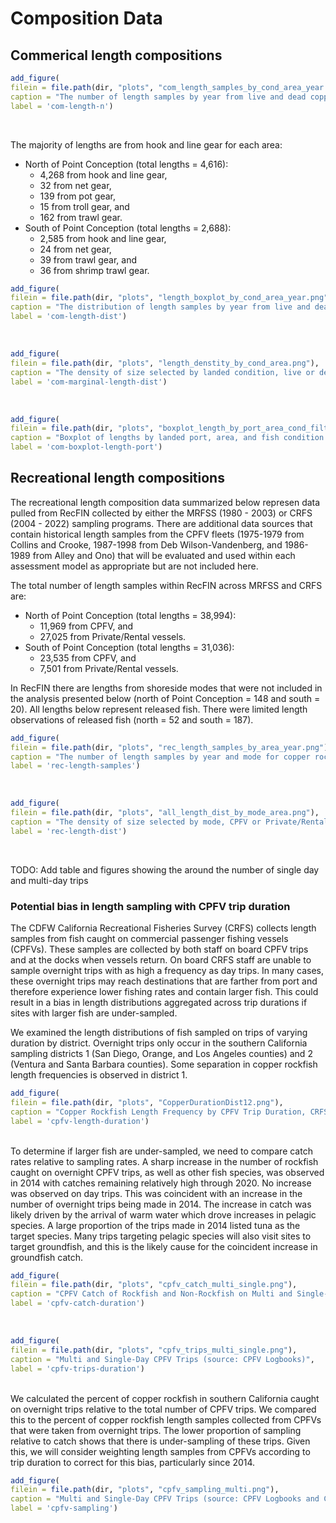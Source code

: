 

# Composition Data

## Commerical length compositions

```r
add_figure(
filein = file.path(dir, "plots", "com_length_samples_by_cond_area_year.png"), 
caption = "The number of length samples by year from live and dead copper rockfish from the area south and north of Point Conception. Since 1981, there are a total of 3,517 dead and 1,099 live length samples north of Point Conception and 553 live and 2,135 dead length samples south of Point Conception (source: PacFIN)",
label = 'com-length-n')

```
\

The majority of lengths are from hook and line gear for each area:

* North of Point Conception (total lengths = 4,616): 
  * 4,268 from hook and line gear,
  * 32 from net gear,
  * 139 from pot gear,
  * 15 from troll gear, and
  * 162 from trawl gear.
* South of Point Conception (total lengths = 2,688): 
  * 2,585 from hook and line gear,
  * 24 from net gear,
  * 39 from trawl gear, and
  * 36 from shrimp trawl gear.


```r
add_figure(
filein = file.path(dir, "plots", "length_boxplot_by_cond_area_year.png"), 
caption = "The distribution of length samples by year from live and dead copper rockfish from the area south and north of Point Conception. The black horizontal line within each box indicates the median length observed that year where the median is defined as an equal number of observations from that year that are greater than and lesser than that value. The lower range of each box indicates the 25th percentile where 25 percent of observations that year are less than that length. The upper range of each box indicates the 75th percentile where 75 percent of observations that year are less than that length (source: PacFIN)",
label = 'com-length-dist')

```
\


```r
add_figure(
filein = file.path(dir, "plots", "length_denstity_by_cond_area.png"), 
caption = "The density of size selected by landed condition, live or dead, for each area across all years (source: PacFIN)",
label = 'com-marginal-length-dist')

```
\
```r
add_figure(
filein = file.path(dir, "plots", "boxplot_length_by_port_area_cond_filtered_by_100n.png"), 
caption = "Boxplot of lengths by landed port, area, and fish condition (live or dead).  Only ports with greater than 100 length samples (live + dead > 100 samples) across all years are shown (source: PacFIN)",
label = 'com-boxplot-length-port')

```

## Recreational length compositions

The recreational length composition data summarized below represen data pulled from RecFIN collected by either the MRFSS (1980 - 2003) or CRFS (2004 - 2022) sampling programs. There are additional data sources that contain historical length samples from the CPFV fleets (1975-1979 from Collins and Crooke, 1987-1998 from Deb Wilson-Vandenberg, and 1986-1989 from Alley and Ono) that will be evaluated and used within each assessment model as appropriate but are not included here.

The total number of length samples within RecFIN across MRFSS and CRFS are:

* North of Point Conception (total lengths = 38,994): 
  * 11,969 from CPFV, and
  * 27,025 from Private/Rental vessels.
* South of Point Conception (total lengths = 31,036): 
  * 23,535 from CPFV, and
  * 7,501 from Private/Rental vessels.

In RecFIN there are lengths from shoreside modes that were not included in the analysis presented below (north of Point Conception = 148 and south = 20). All lengths below represent released fish. There were limited length observations of released fish (north = 52 and south = 187).

```r
add_figure(
filein = file.path(dir, "plots", "rec_length_samples_by_area_year.png"), 
caption = "The number of length samples by year and mode for copper rockfish for areas south and north of Point Conception. Since 1980, there are a total of 11,969 CPFV and 27,025 Private/Rental length samples north of Point Conception and 23,535 CPFV and 7,501 Private/Rental length samples south of Point Conception (source: RecFIN)",
label = 'rec-length-samples')

```
\

```r
add_figure(
filein = file.path(dir, "plots", "all_length_dist_by_mode_area.png"), 
caption = "The density of size selected by mode, CPFV or Private/Rental, for each area across all years (source: RecFIN)",
label = 'rec-length-dist')

```
\

TODO: Add table and figures showing the around the number of single day and multi-day trips

### Potential bias in length sampling with CPFV trip duration

The CDFW California Recreational Fisheries Survey (CRFS) collects length samples from fish caught on commercial passenger fishing vessels (CPFVs).  These samples are collected by both staff on board CPFV trips and at the docks when vessels return.  On board CRFS staff are unable to sample overnight trips with as high a frequency as day trips.  In many cases, these overnight trips may reach destinations that are farther from port and therefore experience lower fishing rates and contain larger fish.  This could result in a bias in length distributions aggregated across trip durations if sites with larger fish are under-sampled.  

We examined the length distributions of fish sampled on trips of varying duration by district.  Overnight trips only occur in the southern California sampling districts 1 (San Diego, Orange, and Los Angeles counties) and 2 (Ventura and Santa Barbara counties).  Some separation in copper rockfish length frequencies is observed in district 1.  

```r
add_figure(
filein = file.path(dir, "plots", "CopperDurationDist12.png"), 
caption = "Copper Rockfish Length Frequency by CPFV Trip Duration, CRFS Districts 1 & 2 (source: CRFS PC Onboard + Dockside Surveys)",
label = 'cpfv-length-duration')

```
\
To determine if larger fish are under-sampled, we need to compare catch rates relative to sampling rates.  A sharp increase in the number of rockfish caught on overnight CPFV trips, as well as other fish species, was observed in 2014 with catches remaining relatively high through 2020.  No increase was observed on day trips.  This was coincident with an increase in the number of overnight trips being made in 2014.  The increase in catch was likely driven by the arrival of warm water which drove increases in pelagic species.  A large proportion of the trips made in 2014 listed tuna as the target species.  Many trips targeting pelagic species will also visit sites to target groundfish, and this is the likely cause for the coincident increase in groundfish catch.      

```r
add_figure(
filein = file.path(dir, "plots", "cpfv_catch_multi_single.png"), 
caption = "CPFV Catch of Rockfish and Non-Rockfish on Multi and Single-Day Trips (source: CPFV Logbooks)",
label = 'cpfv-catch-duration')

```
\

```r
add_figure(
filein = file.path(dir, "plots", "cpfv_trips_multi_single.png"), 
caption = "Multi and Single-Day CPFV Trips (source: CPFV Logbooks)",
label = 'cpfv-trips-duration')

```
\
We calculated the percent of copper rockfish in southern California caught on overnight trips relative to the total number of CPFV trips.  We compared this to the percent of copper rockfish length samples collected from CPFVs that were taken from overnight trips.  The lower proportion of sampling relative to catch shows that there is under-sampling of these trips.  Given this, we will consider weighting length samples from CPFVs according to trip duration to correct for this bias, particularly since 2014.    

```r
add_figure(
filein = file.path(dir, "plots", "cpfv_sampling_multi.png"), 
caption = "Multi and Single-Day CPFV Trips (source: CPFV Logbooks and CRFS PC Onboard and Dockside Surveys)",
label = 'cpfv-sampling')

```